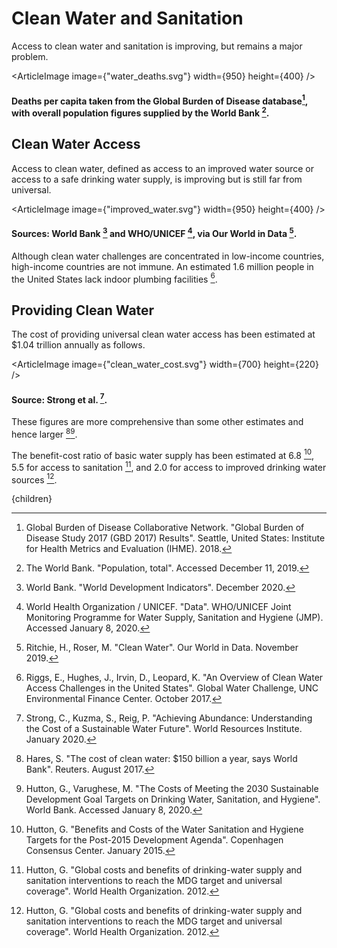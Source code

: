 


# Clean Water and Sanitation
Access to clean water and sanitation is improving, but remains a major problem.

<ArticleImage image={"water_deaths.svg"} width={950} height={400} />
#### Deaths per capita taken from the Global Burden of Disease database[^1], with overall population figures supplied by the World Bank [^9].

## Clean Water Access
Access to clean water, defined as access to an improved water source or access to a safe drinking water supply, is improving but is still far from universal.

<ArticleImage image={"improved_water.svg"} width={950} height={400} />
#### Sources: World Bank [^10] and WHO/UNICEF [^11], via Our World in Data [^7].

Although clean water challenges are concentrated in low-income countries, high-income countries are not immune. An estimated 1.6 million people in the United States lack indoor plumbing facilities [^6].

## Providing Clean Water
The cost of providing universal clean water access has been estimated at $1.04 trillion annually as follows.

<ArticleImage image={"clean_water_cost.svg"} width={700} height={220} />
#### Source: Strong et al. [^8].

These figures are more comprehensive than some other estimates and hence larger [^2][^5].

The benefit-cost ratio of basic water supply has been estimated at 6.8 [^3], 5.5 for access to sanitation [^4], and 2.0 for access to improved drinking water sources [^4].

<PrioritizeCleanWaterSolution />

[^1]: Global Burden of Disease Collaborative Network. "Global Burden of Disease Study 2017 (GBD 2017) Results". Seattle, United States: Institute for Health Metrics and Evaluation (IHME). 2018.

[^2]: Hares, S. "The cost of clean water: $150 billion a year, says World Bank". Reuters. August 2017.

[^3]: Hutton, G. "Benefits and Costs of the Water Sanitation and Hygiene Targets for the Post-2015 Development Agenda". Copenhagen Consensus Center. January 2015.

[^4]: Hutton, G. "Global costs and benefits of drinking-water supply and sanitation interventions to reach the MDG target and universal coverage". World Health Organization. 2012.

[^5]: Hutton, G., Varughese, M. "The Costs of Meeting the 2030 Sustainable Development Goal Targets on Drinking Water, Sanitation, and Hygiene". World Bank. Accessed January 8, 2020.

[^6]: Riggs, E., Hughes, J., Irvin, D., Leopard, K. "An Overview of Clean Water Access Challenges in the United States". Global Water Challenge, UNC Environmental Finance Center. October 2017.

[^7]: Ritchie, H., Roser, M. "Clean Water". Our World in Data. November 2019.

[^8]: Strong, C., Kuzma, S., Reig, P. "Achieving Abundance: Understanding the Cost of a Sustainable Water Future". World Resources Institute. January 2020.

[^9]: The World Bank. "Population, total". Accessed December 11, 2019.

[^10]: World Bank. "World Development Indicators". December 2020.

[^11]: World Health Organization / UNICEF. "Data". WHO/UNICEF Joint Monitoring Programme for Water Supply, Sanitation and Hygiene (JMP). Accessed January 8, 2020.

  <Article 
    focusAreaUrl={focusAreaUrl} 
    hierarchy={hierarchy} 
    site={site}
  >
    {children}
  </Article>